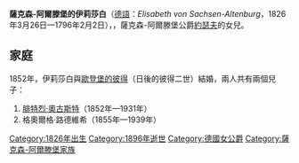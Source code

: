 {{Not|薩克森-阿爾滕堡的伊莉莎白 (1865-1927)}}
{{Expand language|1=en|time=2020-12-30T09:09:07+00:00}}
{{Unreferenced|time=2020-12-30T09:09:07+00:00}}
{{Infobox noble
| name        = 薩克森-阿爾滕堡的伊莉莎白
| image       = Elisabeth, Grand Duchess of Oldenburg.png
| image_size  = 220px
| succession  = 歐登堡大公夫人
| reign       = 1853年 — 1896年
| birth_date  = {{birth date|1826|3|26|df=y}}
| birth_place = [[希爾德布格豪森|希爾德布格豪森]]
| death_date  = {{death date and age|1896|2|2|1826|3|26|df=y}}
| death_place = [[奥尔登堡|歐登堡]]
| noble family= [[韋廷王朝|韋廷王朝]]
| father      = [[約瑟夫_(薩克森-阿爾滕堡)|薩克森-阿爾滕堡公爵約瑟夫]]
| mother      = [[符騰堡的阿瑪莉埃|符騰堡的阿瑪莉埃]]
| religion    = [[信義宗|信義宗]]
}}

'''薩克森-阿爾滕堡的伊莉莎白'''（[[德語|德語]]：''Elisabeth von Sachsen-Altenburg''，1826年3月26日—1796年2月2日），{{le|歐登堡大公夫人|List of consorts of Oldenburg}}，薩克森-阿爾滕堡公爵[[約瑟夫_(薩克森-阿爾滕堡)|約瑟夫]]的女兒。

== 家庭 ==
1852年，伊莉莎白與[[彼得二世_(奥尔登堡)|歐登堡的彼得]]（日後的彼得二世）結婚，兩人共有兩個兒子：
# [[腓特烈·奧古斯特二世_(歐登堡)|腓特烈·奧古斯特]]（1852年—1931年）
# 格奧爾格·路德維希（1855年—1939年）

[[Category:1826年出生|Category:1826年出生]]
[[Category:1896年逝世|Category:1896年逝世]]
[[Category:德國女公爵|Category:德國女公爵]]
[[Category:薩克森-阿爾滕堡家族|Category:薩克森-阿爾滕堡家族]]